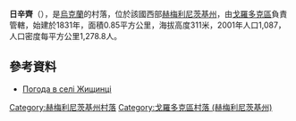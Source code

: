 {{coord|49|10|19|N|26|40|27|E|scale:100000|display=title}}

'''日辛齊'''（{{lang-uk|Жищинці}}），是[[烏克蘭|烏克蘭]]的村落，位於該國西部[[赫梅利尼茨基州|赫梅利尼茨基州]]，由[[戈羅多克區_(赫梅利尼茨基州)|戈羅多克區]]負責管轄，始建於1831年，面積0.85平方公里，海拔高度311米，2001年人口1,087，人口密度每平方公里1,278.8人。

==參考資料==
* [http://weather.in.ua/ua/hmel'nickaja/7760 Погода в селі Жищинці] {{Wayback|url=http://weather.in.ua/ua/hmel%27nickaja/7760 |date=20111220083423 }}

{{DEFAULTSORT:Жищинці}}
[[Category:赫梅利尼茨基州村落|Category:赫梅利尼茨基州村落]]
[[Category:戈羅多克區村落_(赫梅利尼茨基州)|Category:戈羅多克區村落 (赫梅利尼茨基州)]]


{{Khmelnytskyi-geo-stub}}